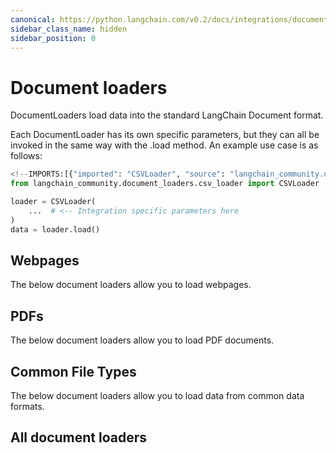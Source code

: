 ```yaml
---
canonical: https://python.langchain.com/v0.2/docs/integrations/document_loaders/
sidebar_class_name: hidden
sidebar_position: 0
---
```


# Document loaders


DocumentLoaders load data into the standard LangChain Document format.

Each DocumentLoader has its own specific parameters, but they can all be invoked in the same way with the .load method.
An example use case is as follows:

```python
<!--IMPORTS:[{"imported": "CSVLoader", "source": "langchain_community.document_loaders.csv_loader", "docs": "https://api.python.langchain.com/en/latest/document_loaders/langchain_community.document_loaders.csv_loader.CSVLoader.html", "title": "Document loaders"}]-->
from langchain_community.document_loaders.csv_loader import CSVLoader

loader = CSVLoader(
    ...  # <-- Integration specific parameters here
)
data = loader.load()
```

## Webpages

The below document loaders allow you to load webpages.

<CategoryTable category="webpage_loaders" />


## PDFs

The below document loaders allow you to load PDF documents.

<CategoryTable category="pdf_loaders" />


## Common File Types

The below document loaders allow you to load data from common data formats.

<CategoryTable category="common_loaders" />


## All document loaders

<IndexTable />